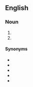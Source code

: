 {{also|paper-plane}}
==English==

===Noun===
{{en-noun}}

# {{clipping of|paper airplane|lang=en|nocap=1}}
# {{short for|paper aeroplane|lang=en|nocap=1}}

====Synonyms====
* {{l|en|aerogami}}
* {{l|en|paper airplane}}
* {{l|en|paper aeroplane}}
* {{l|en|paper flyer}}
* {{l|en|paper flier}}